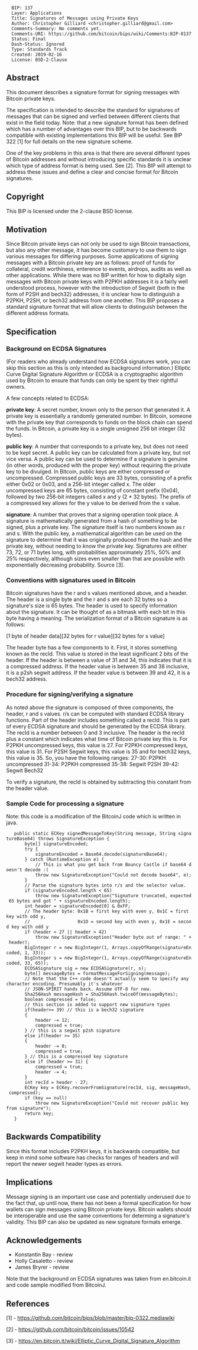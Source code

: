 <pre>
  BIP: 137
  Layer: Applications
  Title: Signatures of Messages using Private Keys
  Author: Christopher Gilliard <christopher.gilliard@gmail.com>
  Comments-Summary: No comments yet.
  Comments-URI: https://github.com/bitcoin/bips/wiki/Comments:BIP-0137
  Status: Final
  Dash-Status: Ignored
  Type: Standards Track
  Created: 2019-02-16
  License: BSD-2-Clause
</pre>

==Abstract==

This document describes a signature format for signing messages with Bitcoin private keys.

The specification is intended to describe the standard for signatures of messages that can be signed and verfied between different clients that exist in the field today. Note: that a new signature format has been defined which has a number of advantages over this BIP, but to be backwards compatible with existing implementations this BIP will be useful. See BIP 322 [1] for full details on the new signature scheme.

One of the key problems in this area is that there are several different types of Bitcoin addresses and without introducing specific standards it is unclear which type of address format is being used. See [2]. This BIP will attempt to address these issues and define a clear and concise format for Bitcoin signatures.

==Copyright==

This BIP is licensed under the 2-clause BSD license.

==Motivation==

Since Bitcoin private keys can not only be used to sign Bitcoin transactions, but also any other message, it has become customary to use them to sign various messages for differing purposes. Some applications of signing messages with a Bitcoin private key are as follows: proof of funds for collateral, credit worthiness, enterence to events, airdrops, audits as well as other applications. While there was no BIP written for how to digitally sign messages with Bitcoin private keys with P2PKH addresses it is a fairly well understood process, however with the introduction of Segwit (both in the form of P2SH and bech32) addresses, it is unclear how to distinguish a P2PKH, P2SH, or bech32 address from one another. This BIP proposes a standard signature format that will allow clients to distinguish between the different address formats.

==Specification==

===Background on ECDSA Signatures===

(For readers who already understand how ECDSA signatures work, you can skip this section as this is only intended as background information.)
Elliptic Curve Digital Signature Algorithm or ECDSA is a cryptographic algorithm used by Bitcoin to ensure that funds can only be spent by their rightful owners.

A few concepts related to ECDSA:

<b>private key</b>: A secret number, known only to the person that generated it. A private key is essentially a randomly generated number. In Bitcoin, someone with the private key that corresponds to funds on the block chain can spend the funds. In Bitcoin, a private key is a single unsigned 256 bit integer (32 bytes).

<b>public key</b>: A number that corresponds to a private key, but does not need to be kept secret. A public key can be calculated from a private key, but not vice versa. A public key can be used to determine if a signature is genuine (in other words, produced with the proper key) without requiring the private key to be divulged. In Bitcoin, public keys are either compressed or uncompressed. Compressed public keys are 33 bytes, consisting of a prefix either 0x02 or 0x03, and a 256-bit integer called x. The older uncompressed keys are 65 bytes, consisting of constant prefix (0x04), followed by two 256-bit integers called x and y (2 * 32 bytes). The prefix of a compressed key allows for the y value to be derived from the x value.

<b>signature</b>: A number that proves that a signing operation took place. A signature is mathematically generated from a hash of something to be signed, plus a private key. The signature itself is two numbers known as r and s. With the public key, a mathematical algorithm can be used on the signature to determine that it was originally produced from the hash and the private key, without needing to know the private key. Signatures are either 73, 72, or 71 bytes long, with probabilities approximately 25%, 50% and 25% respectively, although sizes even smaller than that are possible with exponentially decreasing probability. Source [3].

===Conventions with signatures used in Bitcoin===

Bitcoin signatures have the r and s values mentioned above, and a header. The header is a single byte and the r and s are each 32 bytes so a signature's size is 65 bytes. The header is used to specify information about the signature. It can be thought of as a bitmask with each bit in this byte having a meaning. The serialization format of a Bitcoin signature is as follows:

[1 byte of header data][32 bytes for r value][32 bytes for s value]

The header byte has a few components to it. First, it stores something known as the recId. This value is stored in the least significant 2 bits of the header. If the header is between a value of 31 and 34, this indicates that it is a compressed address. If the header value is between 35 and 38 inclusive, it is a p2sh segwit address. If the header value is between 39 and 42, it is a bech32 address.

===Procedure for signing/verifying a signature===

As noted above the signature is composed of three components, the header, r and s values. r/s can be computed with standard ECDSA library functions. Part of the header includes something called a recId. This is part of every ECDSA signature and should be generated by the ECDSA library. The recId is a number between 0 and 3 inclusive. The header is the recId plus a constant which indicates what time of Bitcoin private key this is. For P2PKH uncompressed keys, this value is 27. For P2PKH compressed keys, this value is 31. For P2SH Segwit keys, this value is 35 and for bech32 keys, this value is 35. So, you have the following ranges:
27-30: P2PKH uncompressed
31-34: P2PKH compressed
35-38: Segwit P2SH
39-42: Segwit Bech32

To verify a signature, the recId is obtained by subtracting this constant from the header value.

===Sample Code for processing a signature===

Note: this code is a modification of the BitcoinJ code which is written in java.

    public static ECKey signedMessageToKey(String message, String signatureBase64) throws SignatureException {
        byte[] signatureEncoded;
        try {
            signatureEncoded = Base64.decode(signatureBase64);
        } catch (RuntimeException e) {
            // This is what you get back from Bouncy Castle if base64 doesn't decode :(
            throw new SignatureException("Could not decode base64", e);
        }
        // Parse the signature bytes into r/s and the selector value.
        if (signatureEncoded.length < 65)
            throw new SignatureException("Signature truncated, expected 65 bytes and got " + signatureEncoded.length);
        int header = signatureEncoded[0] & 0xFF;
        // The header byte: 0x1B = first key with even y, 0x1C = first key with odd y,
        //                  0x1D = second key with even y, 0x1E = second key with odd y
        if (header < 27 || header > 42)
            throw new SignatureException("Header byte out of range: " + header);
        BigInteger r = new BigInteger(1, Arrays.copyOfRange(signatureEncoded, 1, 33));
        BigInteger s = new BigInteger(1, Arrays.copyOfRange(signatureEncoded, 33, 65));
        ECDSASignature sig = new ECDSASignature(r, s);
        byte[] messageBytes = formatMessageForSigning(message);
        // Note that the C++ code doesn't actually seem to specify any character encoding. Presumably it's whatever
        // JSON-SPIRIT hands back. Assume UTF-8 for now.
        Sha256Hash messageHash = Sha256Hash.twiceOf(messageBytes);
        boolean compressed = false;
        // this section is added to support new signature types
        if(header>= 39) // this is a bech32 signature
        {
            header -= 12;
            compressed = true;
        } // this is a segwit p2sh signature
        else if(header >= 35)
        {
            header -= 8;
            compressed = true;
        } // this is a compressed key signature
        else if (header >= 31) {
            compressed = true;
            header -= 4;
        }
        int recId = header - 27;
        ECKey key = ECKey.recoverFromSignature(recId, sig, messageHash, compressed);
        if (key == null)
            throw new SignatureException("Could not recover public key from signature");
        return key;
    }

==Backwards Compatibility==

Since this format includes P2PKH keys, it is backwards compatible, but keep in mind some software has checks for ranges of headers and will report the newer segwit header types as errors.

==Implications==

Message signing is an important use case and potentially underused due to the fact that, up until now, there has not been a formal specification for how wallets can sign messages using Bitcoin private keys. Bitcoin wallets should be interoperable and use the same conventions for determing a signature's validity. This BIP can also be updated as new signature formats emerge.

==Acknowledgements==

* Konstantin Bay - review
* Holly Casaletto - review
* James Bryrer - review

Note that the background on ECDSA signatures was taken from en.bitcoin.it and code sample modified from BitcoinJ.

==References==

[1] - https://github.com/bitcoin/bips/blob/master/bip-0322.mediawiki

[2] - https://github.com/bitcoin/bitcoin/issues/10542

[3] - https://en.bitcoin.it/wiki/Elliptic_Curve_Digital_Signature_Algorithm
